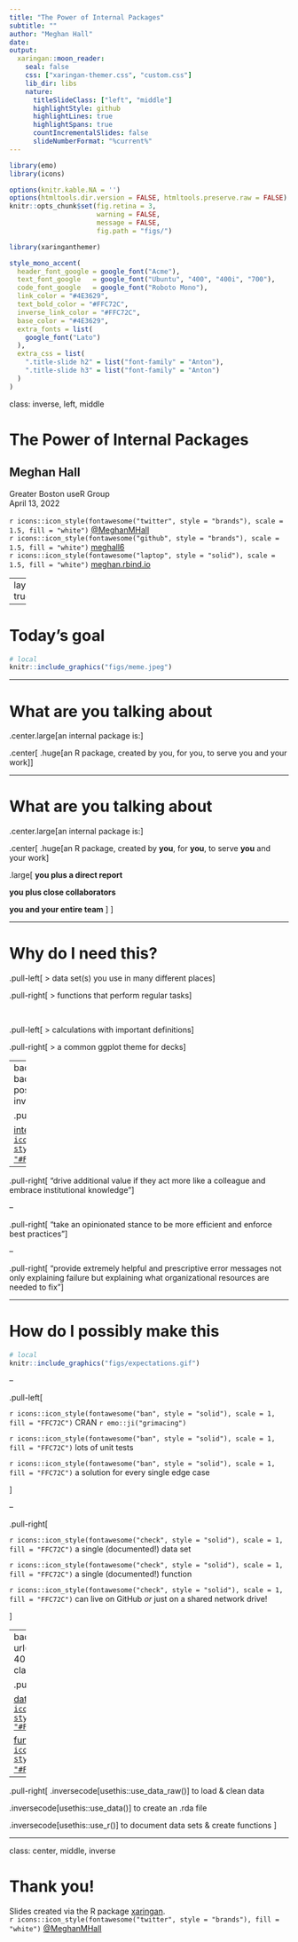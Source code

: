```yaml
---
title: "The Power of Internal Packages"
subtitle: ""  
author: "Meghan Hall"
date: 
output:
  xaringan::moon_reader:
    seal: false
    css: ["xaringan-themer.css", "custom.css"]
    lib_dir: libs
    nature:
      titleSlideClass: ["left", "middle"]
      highlightStyle: github
      highlightLines: true
      highlightSpans: true
      countIncrementalSlides: false
      slideNumberFormat: "%current%"
---
```

```r
library(emo)
library(icons)

options(knitr.kable.NA = '')
options(htmltools.dir.version = FALSE, htmltools.preserve.raw = FALSE)
knitr::opts_chunk$set(fig.retina = 3, 
                      warning = FALSE, 
                      message = FALSE,
                      fig.path = "figs/")
```

```r
library(xaringanthemer)

style_mono_accent(
  header_font_google = google_font("Acme"),
  text_font_google   = google_font("Ubuntu", "400", "400i", "700"),
  code_font_google   = google_font("Roboto Mono"),
  link_color = "#4E3629",
  text_bold_color = "#FFC72C",
  inverse_link_color = "#FFC72C",
  base_color = "#4E3629",
  extra_fonts = list(
    google_font("Lato")
  ),
  extra_css = list(
    ".title-slide h2" = list("font-family" = "Anton"),
    ".title-slide h3" = list("font-family" = "Anton")
  )
)
```


class: inverse, left, middle

# The Power of Internal Packages
## Meghan Hall

Greater Boston useR Group<br> April 13, 2022 <br> <br> `r icons::icon_style(fontawesome("twitter", style = "brands"), scale = 1.5, fill = "white")` [@MeghanMHall](https://www.twitter.com/MeghanMHall) <br> `r icons::icon_style(fontawesome("github", style = "brands"), scale = 1.5, fill = "white")`  [meghall6](https://github.com/meghall06) <br> `r icons::icon_style(fontawesome("laptop", style = "solid"), scale = 1.5, fill = "white")` [meghan.rbind.io](https://meghan.rbind.io/)

---
layout: true
<div class="my-footer"><span>tinyurl.com/boston-user</span></div>

---

# Today's goal

```r
# local
knitr::include_graphics("figs/meme.jpeg")
```

---

# What are you talking about

.center.large[an internal package is:]
<br>

.center[
.huge[an R package, created by you, for you, to serve you and your work]
]

---

# What are you talking about

.center.large[an internal package is:]
<br>

.center[
.huge[an R package, created by **you**, for **you**, to serve **you** and your work]



.large[
**you plus a direct report**

**you plus close collaborators**

**you and your entire team**
]
]

---

# Why do I need this?

.pull-left[
> data set(s) you use in many different places
]

.pull-right[
> functions that perform regular tasks
]

<br>

.pull-left[
> calculations with important definitions
]

.pull-right[
> a common ggplot theme for decks
]

---
background-image: url(figs/emily.png)
background-size: 30%
background-position: 20% 50%
class: middle, inverse

.pull-right[
# Emily Riederer

[internal packages can: `r icons::icon_style(fontawesome("link", style = "solid"), scale = 1, fill = "#FFC72C")`](https://emilyriederer.netlify.app/post/team-of-packages/)
]

--

.pull-right[
"drive additional value if they act more like a colleague and embrace institutional knowledge"
]

--

.pull-right[
"take an opinionated stance to be more efficient and enforce best practices"
]

--

.pull-right[
"provide extremely helpful and prescriptive error messages not only explaining failure but explaining what organizational resources are needed to fix"
]

---

# How do I possibly make this

```r
# local
knitr::include_graphics("figs/expectations.gif")
```

--

.pull-left[

`r icons::icon_style(fontawesome("ban", style = "solid"), scale = 1, fill = "FFC72C")` CRAN `r emo::ji("grimacing")`

`r icons::icon_style(fontawesome("ban", style = "solid"), scale = 1, fill = "FFC72C")` lots of unit tests

`r icons::icon_style(fontawesome("ban", style = "solid"), scale = 1, fill = "FFC72C")` a solution for every single edge case

]

--

.pull-right[

`r icons::icon_style(fontawesome("check", style = "solid"), scale = 1, fill = "FFC72C")` a single (documented!) data set

`r icons::icon_style(fontawesome("check", style = "solid"), scale = 1, fill = "FFC72C")` a single (documented!) function

`r icons::icon_style(fontawesome("check", style = "solid"), scale = 1, fill = "FFC72C")` can live on GitHub *or* just on a shared network drive!

]

---
background-image: url(figs/usethis.png)
background-size: 40%
background-position: 10% 50%
class: middle, inverse

.pull-right[
# {usethis}

[data in packages: `r icons::icon_style(fontawesome("link", style = "solid"), scale = 1, fill = "#FFC72C")`](https://rstudio4edu.github.io/rstudio4edu-book/data-pkg.html)

[functions in packages: `r icons::icon_style(fontawesome("link", style = "solid"), scale = 1, fill = "#FFC72C")`](https://r-pkgs.org/r.html)
]

--

.pull-right[
.inversecode[usethis::use_data_raw()] to load & clean data

.inversecode[usethis::use_data()] to create an .rda file

.inversecode[usethis::use_r()] to document data sets & create functions
]

---

class: center, middle, inverse

# Thank you!

Slides created via the R package [xaringan](https://github.com/yihui/xaringan).
<br>
`r icons::icon_style(fontawesome("twitter", style = "brands"), fill = "white")` [@MeghanMHall](https://www.twitter.com/MeghanMHall)
